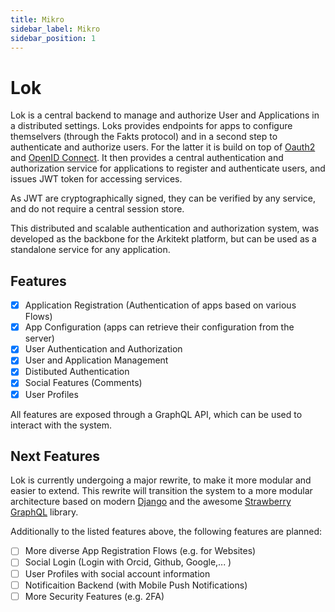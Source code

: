 ```yaml
---
title: Mikro
sidebar_label: Mikro
sidebar_position: 1
---
```



# Lok

Lok is a central backend to manage and authorize User and Applications in a distributed
settings. Loks provides endpoints for apps to configure themselvers (through the Fakts protocol)
and in a second step to authenticate and authorize users. For the latter it is build on top of [Oauth2](https://oauth.net/2/)
and [OpenID Connect](https://openid.net/connect/). It then provides a central authentication and authorization
service for applications to register and authenticate users, and issues JWT token for accessing services.

As JWT are cryptographically signed, they can be verified by any service, and do not require
a central session store. 

This distributed and scalable authentication and authorization system, was developed as the backbone for the
Arkitekt platform, but can be used as a standalone service for any application.

## Features

- [x] Application Registration (Authentication of apps based on various Flows)
- [x] App Configuration (apps can retrieve their configuration from the server)
- [x] User Authentication and Authorization
- [x] User and Application Management
- [x] Distibuted Authentication
- [x] Social Features (Comments) 
- [x] User Profiles

All features are exposed through a GraphQL API, which can be used to interact with the system.


## Next Features

Lok is currently undergoing a major rewrite, to make it more modular and easier to extend. This rewrite
will transition the system to a more modular architecture based on modern [Django](https://www.djangoproject.com/) and
the awesome [Strawberry GraphQL](https://strawberry.rocks/) library.

Additionally to the listed
features above, the following features are planned:

- [ ] More diverse App Registration Flows (e.g. for Websites)
- [ ] Social Login (Login with Orcid, Github, Google,... )
- [ ] User Profiles with social account information
- [ ] Notificaition Backend (with Mobile Push Notifications)
- [ ] More Security Features (e.g. 2FA)
